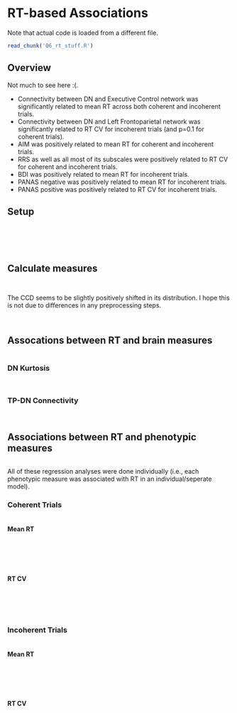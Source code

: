 # RT-based Associations

Note that actual code is loaded from a different file.

```r
read_chunk('06_rt_stuff.R')
```

## Overview

Not much to see here :(.

* Connectivity between DN and Executive Control network was significantly related to mean RT across both coherent and incoherent trials.
* Connectivity between DN and Left Frontoparietal network was significantly related to RT CV for incoherent trials (and p=0.1 for coherent trials).
* AIM was positively related to mean RT for coherent and incoherent trials.
* RRS as well as all most of its subscales were positively related to RT CV for coherent and incoherent trials.
* BDI was positively related to mean RT for incoherent trials.
* PANAS negative was positively related to mean RT for incoherent trials.
* PANAS positive was positively related to RT CV for incoherent trials.

## Setup

```r
```

```r
```

```r
```

```r
```

```r
```

## Calculate measures

```r
```

```r
```

The CCD seems to be slightly positively shifted in its distribution. I hope this is not due to differences in any preprocessing steps.

```r
```

```r
```

## Assocations between RT and brain measures

```r
```

### DN Kurtosis

```r
```

```r
```

### TP-DN Connectivity

```r
```

```r
```

## Associations between RT and phenotypic measures

```r
```

All of these regression analyses were done individually (i.e., each phenotypic measure was associated with RT in an individual/seperate model).

### Coherent Trials

```r
```

#### Mean RT

```r
```

```r
```

```r
```

```r
```

```r
```

#### RT CV

```r
```

```r
```

```r
```

```r
```

```r
```

### Incoherent Trials

```r
```

#### Mean RT

```r
```

```r
```

```r
```

```r
```

```r
```

#### RT CV

```r
```

```r
```

```r
```

```r
```

```r
```
